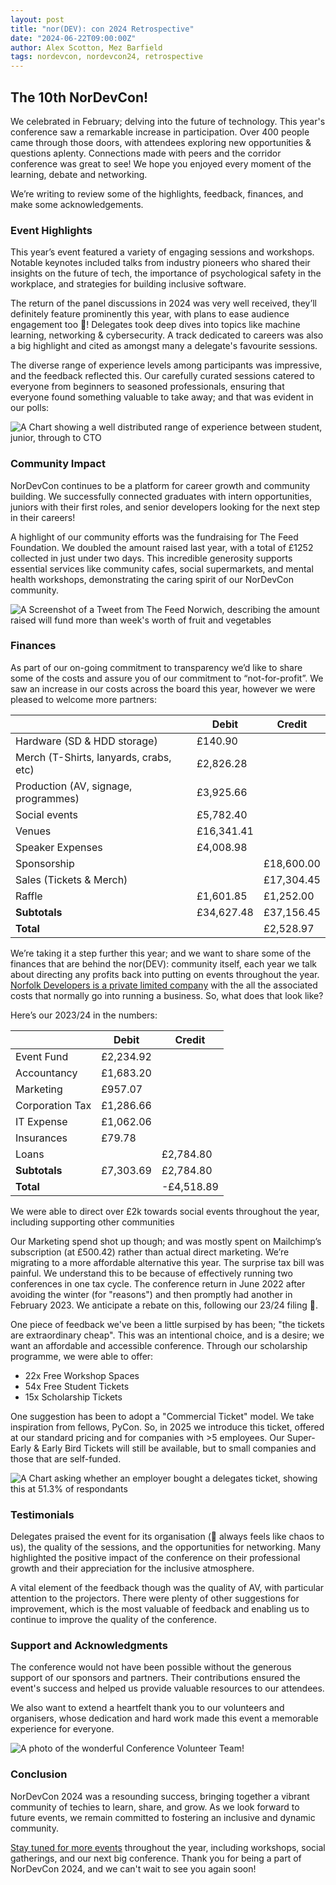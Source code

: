 ```yaml
---
layout: post
title: "nor(DEV): con 2024 Retrospective"
date: "2024-06-22T09:00:00Z"
author: Alex Scotton, Mez Barfield
tags: nordevcon, nordevcon24, retrospective
---
```


## The 10th NorDevCon!

We celebrated in February; delving into the future of technology. This year's
conference saw a remarkable increase in participation. Over 400 people came
through those doors, with attendees exploring new opportunities & questions
aplenty. Connections made with peers and the corridor conference was great to
see! We hope you enjoyed every moment of the learning, debate and networking.

We’re writing to review some of the highlights, feedback, finances, and make
some acknowledgements.

### Event Highlights

This year’s event featured a variety of engaging sessions and workshops. Notable
keynotes included talks from industry pioneers who shared their insights on the
future of tech, the importance of psychological safety in the workplace, and
strategies for building inclusive software.

The return of the panel discussions in 2024 was very well received, they’ll
definitely feature prominently this year, with plans to ease audience engagement
too 👀! Delegates took deep dives into topics like machine learning, networking
& cybersecurity. A track dedicated to careers was also a big highlight and cited
as amongst many a delegate's favourite sessions.

The diverse range of experience levels among participants was impressive, and
the feedback reflected this. Our carefully curated sessions catered to everyone
from beginners to seasoned professionals, ensuring that everyone found something
valuable to take away; and that was evident in our polls:

![A Chart showing a well distributed range of experience between student, junior, through to CTO](/static/images/pages/posts/2024-06-22-nordevcon-2024-retrospective/experience.jpg)

### Community Impact

NorDevCon continues to be a platform for career growth and community building.
We successfully connected graduates with intern opportunities, juniors with
their first roles, and senior developers looking for the next step in their
careers!

A highlight of our community efforts was the fundraising for The Feed
Foundation. We doubled the amount raised last year, with a total of £1252
collected in just under two days. This incredible generosity supports essential
services like community cafes, social supermarkets, and mental health workshops,
demonstrating the caring spirit of our NorDevCon community.

![A Screenshot of a Tweet from The Feed Norwich, describing the amount raised will fund more than week's worth of fruit and vegetables](/static/images/pages/posts/2024-06-22-nordevcon-2024-retrospective/the-feed-tweet.jpg)

### Finances

As part of our on-going commitment to transparency we’d like to share some of
the costs and assure you of our commitment to “not-for-profit”. We saw an
increase in our costs across the board this year, however we were pleased to
welcome more partners:

|                                        | Debit      | Credit     |
| -------------------------------------- | ---------- | ---------- |
| Hardware (SD & HDD storage)            | £140.90    |            |
| Merch (T-Shirts, lanyards, crabs, etc) | £2,826.28  |            |
| Production (AV, signage, programmes)   | £3,925.66  |            |
| Social events                          | £5,782.40  |            |
| Venues                                 | £16,341.41 |            |
| Speaker Expenses                       | £4,008.98  |            |
| Sponsorship                            |            | £18,600.00 |
| Sales (Tickets & Merch)                |            | £17,304.45 |
| Raffle                                 | £1,601.85  | £1,252.00  |
| **Subtotals**                          | £34,627.48 | £37,156.45 |
| **Total**                              |            | £2,528.97  |

We’re taking it a step further this year; and we want to share some of the
finances that are behind the nor(DEV): community itself, each year we talk about
directing any profits back into putting on events throughout the year.
[Norfolk Developers is a private limited company](https://find-and-update.company-information.service.gov.uk/company/09500154)
with the all the associated costs that normally go into running a business. So,
what does that look like?

Here’s our 2023/24 in the numbers:

|                 | Debit     | Credit     |
| --------------- | --------- | ---------- |
| Event Fund      | £2,234.92 |            |
| Accountancy     | £1,683.20 |            |
| Marketing       | £957.07   |            |
| Corporation Tax | £1,286.66 |            |
| IT Expense      | £1,062.06 |            |
| Insurances      | £79.78    |            |
| Loans           |           | £2,784.80  |
| **Subtotals**   | £7,303.69 | £2,784.80  |
| **Total**       |           | -£4,518.89 |

We were able to direct over £2k towards social events throughout the year,
including supporting other communities

Our Marketing spend shot up though; and was mostly spent on Mailchimp’s
subscription (at £500.42) rather than actual direct marketing. We’re migrating
to a more affordable alternative this year. The surprise tax bill was painful.
We understand this to be because of effectively running two conferences in one
tax cycle. The conference return in June 2022 after avoiding the winter (for
"reasons") and then promptly had another in February 2023. We anticipate a
rebate on this, following our 23/24 filing 🙏.

One piece of feedback we've been a little surpised by has been; "the tickets are
extraordinary cheap". This was an intentional choice, and is a desire; we want
an affordable and accessible conference. Through our scholarship programme, we
were able to offer:

- 22x Free Workshop Spaces
- 54x Free Student Tickets
- 15x Scholarship Tickets

One suggestion has been to adopt a "Commercial Ticket" model. We take
inspiration from fellows, PyCon. So, in 2025 we introduce this ticket, offered
at our standard pricing and for companies with >5 employees. Our Super-Early &
Early Bird Tickets will still be available, but to small companies and those
that are self-funded.

![A Chart asking whether an employer bought a delegates ticket, showing this at 51.3% of respondants](/static/images/pages/posts/2024-06-22-nordevcon-2024-retrospective/employer-ticket.jpg)

### Testimonials

Delegates praised the event for its organisation (🤷 always feels like chaos to
us), the quality of the sessions, and the opportunities for networking. Many
highlighted the positive impact of the conference on their professional growth
and their appreciation for the inclusive atmosphere.

A vital element of the feedback though was the quality of AV, with particular
attention to the projectors. There were plenty of other suggestions for
improvement, which is the most valuable of feedback and enabling us to continue
to improve the quality of the conference.

### Support and Acknowledgments

The conference would not have been possible without the generous support of our
sponsors and partners. Their contributions ensured the event's success and
helped us provide valuable resources to our attendees.

We also want to extend a heartfelt thank you to our volunteers and organisers,
whose dedication and hard work made this event a memorable experience for
everyone.

![A photo of the wonderful Conference Volunteer Team!](/static/images/pages/posts/2024-06-22-nordevcon-2024-retrospective/nordevcon-24-volunteers.jpg)

### Conclusion

NorDevCon 2024 was a resounding success, bringing together a vibrant community
of techies to learn, share, and grow. As we look forward to future events, we
remain committed to fostering an inclusive and dynamic community.

[Stay tuned for more events](https://nor.dev/meetup) throughout the year,
including workshops, social gatherings, and our next big conference. Thank you
for being a part of NorDevCon 2024, and we can't wait to see you again soon!
